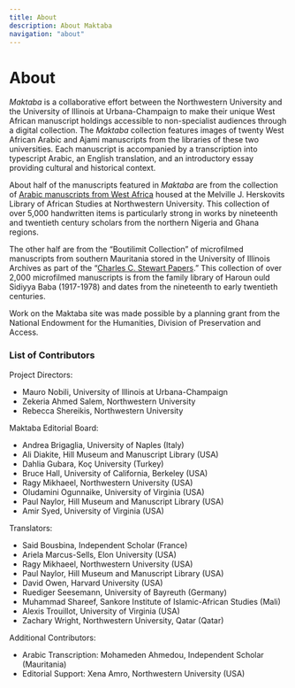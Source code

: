 ```yaml
---
title: About
description: About Maktaba
navigation: "about"
---
```


# About

_Maktaba_ is a collaborative effort between the Northwestern University and the University of Illinois at Urbana-Champaign to make their unique West African manuscript holdings accessible to non-specialist audiences through a digital collection. The _Maktaba_ collection features images of twenty West African Arabic and Ajami manuscripts from the libraries of these two universities. Each manuscript is accompanied by a transcription into typescript Arabic, an English translation, and an introductory essay providing cultural and historical context.

About half of the manuscripts featured in _Maktaba_ are from the collection of [Arabic manuscripts from West Africa](https://libguides.northwestern.edu/arabic-manuscripts) housed at the Melville J. Herskovits Library of African Studies at Northwestern University. This collection of over 5,000 handwritten items is particularly strong in works by nineteenth and twentieth century scholars from the northern Nigeria and Ghana regions.

The other half are from the “Boutilimit Collection” of microfilmed manuscripts from southern Mauritania stored in the University of Illinois Archives as part of the “[Charles C. Stewart Papers](https://archon.library.illinois.edu/archives/index.php?p=collections/controlcard&id=1592&q=mauritania).” This collection of over 2,000 microfilmed manuscripts is from the family library of Haroun ould Sidiyya Baba (1917-1978) and dates from the nineteenth to early twentieth centuries.

Work on the Maktaba site was made possible by a planning grant from the National Endowment for the Humanities, Division of Preservation and Access.

### List of Contributors

Project Directors:

- Mauro Nobili, University of Illinois at Urbana-Champaign
- Zekeria Ahmed Salem, Northwestern University
- Rebecca Shereikis, Northwestern University

Maktaba Editorial Board:

- Andrea Brigaglia, University of Naples (Italy)
- Ali Diakite, Hill Museum and Manuscript Library (USA)
- Dahlia Gubara, Koç University (Turkey)
- Bruce Hall, University of California, Berkeley (USA)
- Ragy Mikhaeel, Northwestern University (USA)
- Oludamini Ogunnaike, University of Virginia (USA)
- Paul Naylor, Hill Museum and Manuscript Library (USA)
- Amir Syed, University of Virginia (USA)

Translators:

- Said Bousbina, Independent Scholar (France)
- Ariela Marcus-Sells, Elon University (USA)
- Ragy Mikhaeel, Northwestern University (USA)
- Paul Naylor, Hill Museum and Manuscript Library (USA)
- David Owen, Harvard University (USA)
- Ruediger Seesemann, University of Bayreuth (Germany)
- Muhammad Shareef, Sankore Institute of Islamic-African Studies (Mali)
- Alexis Trouillot, University of Virginia (USA)
- Zachary Wright, Northwestern University, Qatar (Qatar)

Additional Contributors:

- Arabic Transcription: Mohameden Ahmedou, Independent Scholar (Mauritania)
- Editorial Support: Xena Amro, Northwestern University (USA)

